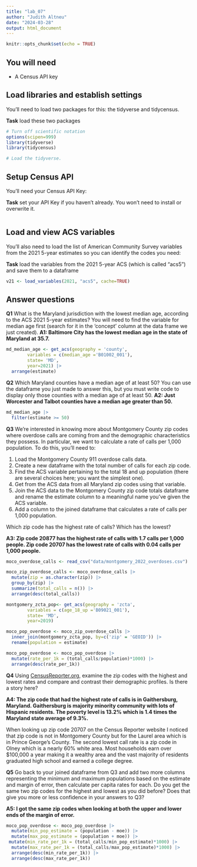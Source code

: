 ```yaml
---
title: "lab_07"
author: "Judith Altneu"
date: "2024-03-28"
output: html_document
---
```


```r
knitr::opts_chunk$set(echo = TRUE)
```

## You will need

-   A Census API key

## Load libraries and establish settings

You'll need to load two packages for this: the tidyverse and tidycensus.

**Task** load these two packages

```r
# Turn off scientific notation
options(scipen=999)
library(tidyverse)
library(tidycensus)

# Load the tidyverse.
```

## Setup Census API

You'll need your Census API Key:

**Task** set your API Key if you haven't already. You won't need to install or overwrite it.

```r

```

## Load and view ACS variables

You'll also need to load the list of American Community Survey variables from the 2021 5-year estimates so you can identify the codes you need:

**Task** load the variables from the 2021 5-year ACS (which is called "acs5") and save them to a dataframe

```r
v21 <- load_variables(2021, "acs5", cache=TRUE)
```

## Answer questions

**Q1** What is the Maryland jurisdiction with the lowest median age, according to the ACS 2021 5-year estimates? You will need to find the variable for median age first (search for it in the 'concept' column at the data frame we just created). **A1: Baltimore City has the lowest median age in the state of Maryland at 35.7.**

```r
md_median_age <- get_acs(geography = 'county', 
        variables = c(median_age ='B01002_001'), 
        state= 'MD', 
        year=2021) |>
  arrange(estimate)

```

**Q2** Which Maryland counties have a median age of at least 50? You can use the dataframe you just made to answer this, but you must write code to display only those counties with a median age of at least 50. **A2: Just Worcester and Talbot counties have a median age greater than 50.**

```r
md_median_age |>
  filter(estimate >= 50)

```

**Q3** We're interested in knowing more about Montgomery County zip codes where overdose calls are coming from and the demographic characteristics they possess. In particular, we want to calculate a rate of calls per 1,000 population. To do this, you'll need to:

1.  Load the Montgomery County 911 overdose calls data.
2.  Create a new dataframe with the total number of calls for each zip code.
3.  Find the ACS variable pertaining to the total 18 and up population (there are several choices here; you want the simplest one).
4.  Get from the ACS data from all Maryland zip codes using that variable.
5.  Join the ACS data to the Montgomery County zip code totals dataframe and rename the estimate column to a meaningful name you've given the ACS variable.
6.  Add a column to the joined dataframe that calculates a rate of calls per 1,000 population.

Which zip code has the highest rate of calls? Which has the lowest?

**A3: Zip code 20877 has the highest rate of calls with 1.7 calls per 1,000 people. Zip code 20707 has the lowest rate of calls with 0.04 calls per 1,000 people.**

```r
moco_overdose_calls <- read_csv("data/montgomery_2022_overdoses.csv") 

moco_zip_overdose_calls <- moco_overdose_calls |>
  mutate(zip = as.character(zip)) |>
  group_by(zip) |>
  summarize(total_calls = n()) |>
  arrange(desc(total_calls))

montgomery_zcta_pop<- get_acs(geography = 'zcta', 
        variables = c(age_18_up ='B09021_001'), 
        state= 'MD', 
        year=2019) 

moco_pop_overdose <- moco_zip_overdose_calls |>
  inner_join(montgomery_zcta_pop, by=c('zip' = 'GEOID')) |>
  rename(population = estimate)

moco_pop_overdose <- moco_pop_overdose |>
  mutate(rate_per_1k = (total_calls/population)*1000) |>
  arrange(desc(rate_per_1k))
```

**Q4** Using [CensusReporter.org](https://censusreporter.org/), examine the zip codes with the highest and lowest rates and compare and contrast their demographic profiles. Is there a story here?

**A4: The zip code that had the highest rate of calls is in Gaithersburg, Maryland. Gaithersburg is majority minority community with lots of Hispanic residents. The poverty level is 13.2% which is 1.4 times the Maryland state average of 9.3%.**

When looking up zip code 20707 on the Census Reporter website I noticed that zip code is not in Montgomery County but for the Laurel area which is in Prince George's County. The second lowest call rate is a zip code in Olney which is a nearly 60% white area. Most households earn over \$100,000 a year making it a wealthy area and the vast majority of residents graduated high school and earned a college degree.

**Q5** Go back to your joined dataframe from Q3 and add two more columns representing the minimum and maximum populations based on the estimate and margin of error, then calculate per capita rates for each. Do you get the same two zip codes for the highest and lowest as you did before? Does that give you more or less confidence in your answers to Q3?

**A5: I got the same zip codes when looking at both the upper and lower ends of the margin of error.**

```r
moco_pop_overdose <- moco_pop_overdose |>
  mutate(min_pop_estimate = (population - moe)) |>
  mutate(max_pop_estimate = (population + moe)) |>
 mutate(min_rate_per_1k = (total_calls/min_pop_estimate)*1000) |>
  mutate(max_rate_per_1k = (total_calls/max_pop_estimate)*1000) |>
  arrange(desc(min_rate_per_1k)) |>
  arrange(desc(max_rate_per_1k))
  
```
